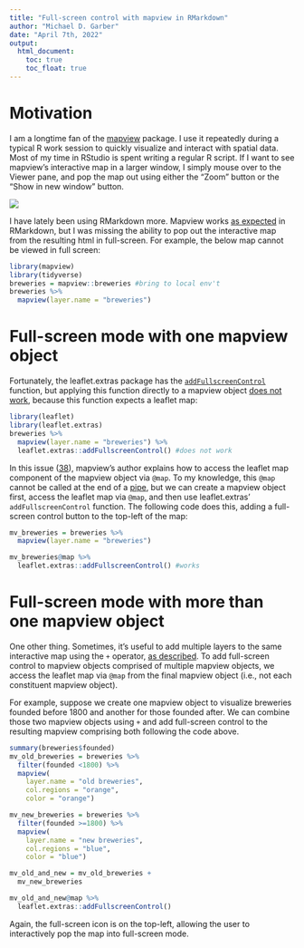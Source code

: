 ```yaml
---
title: "Full-screen control with mapview in RMarkdown"
author: "Michael D. Garber"
date: "April 7th, 2022"
output: 
  html_document:
    toc: true  
    toc_float: true
---
```


# Motivation

I am a longtime fan of the [mapview](https://r-spatial.github.io/mapview/) package. I use it repeatedly during a typical R work session to quickly visualize and interact with spatial data. Most of my time in RStudio is spent writing a regular R script. If I want to see mapview's interactive map in a larger window, I simply mouse over to the Viewer pane, and pop the map out using either the "Zoom" button or the "Show in new window" button.

![](images/Screen%20Shot%202022-04-07%20at%2010.17.32%20PM.png)

I have lately been using RMarkdown more. Mapview works [as expected](https://rmarkdown.rstudio.com/lesson-14.html) in RMarkdown, but I was missing the ability to pop out the interactive map from the resulting html in full-screen. For example, the below map cannot be viewed in full screen:

```r
library(mapview)
library(tidyverse)
breweries = mapview::breweries #bring to local env't
breweries %>% 
  mapview(layer.name = "breweries")
```

# Full-screen mode with one mapview object

Fortunately, the leaflet.extras package has the [`addFullscreenControl`](https://bhaskarvk.github.io/leaflet.extras/reference/fullscreen.html) function, but applying this function directly to a mapview object [does not work]{.underline}, because this function expects a leaflet map:

```r
library(leaflet)
library(leaflet.extras)
breweries %>% 
  mapview(layer.name = "breweries") %>% 
  leaflet.extras::addFullscreenControl() #does not work
```

In this issue ([38](https://github.com/r-spatial/mapview/issues/38)), mapview's author explains how to access the leaflet map component of the mapview object via `@map`. To my knowledge, this `@map` cannot be called at the end of a [pipe](https://r4ds.had.co.nz/pipes.html), but we can create a mapview object first, access the leaflet map via `@map`, and then use leaflet.extras' `addFullscreenControl` function. The following code does this, adding a full-screen control button to the top-left of the map:

```r
mv_breweries = breweries %>% 
  mapview(layer.name = "breweries")

mv_breweries@map %>% 
  leaflet.extras::addFullscreenControl() #works
```

# Full-screen mode with more than one mapview object

One other thing. Sometimes, it's useful to add multiple layers to the same interactive map using the `+` operator, [as described](https://r-spatial.github.io/mapview/articles/articles/mapview_02-advanced.html). To add full-screen control to mapview objects comprised of multiple mapview objects, we access the leaflet map via `@map` from the final mapview object (i.e., not each constituent mapview object).

For example, suppose we create one mapview object to visualize breweries founded before 1800 and another for those founded after. We can combine those two mapview objects using `+` and add full-screen control to the resulting mapview comprising both following the code above.

```r
summary(breweries$founded)
mv_old_breweries = breweries %>% 
  filter(founded <1800) %>% 
  mapview(
    layer.name = "old breweries",
    col.regions = "orange",
    color = "orange")

mv_new_breweries = breweries %>% 
  filter(founded >=1800) %>% 
  mapview(
    layer.name = "new breweries",
    col.regions = "blue",
    color = "blue")

mv_old_and_new = mv_old_breweries + 
  mv_new_breweries

mv_old_and_new@map %>% 
  leaflet.extras::addFullscreenControl()
```

Again, the full-screen icon is on the top-left, allowing the user to interactively pop the map into full-screen mode.
